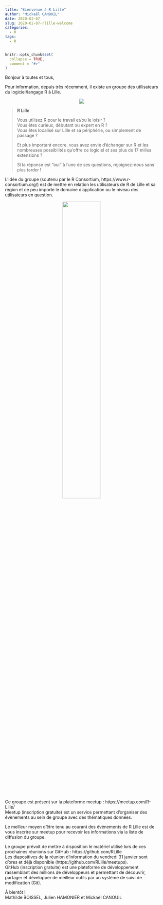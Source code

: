```yaml
---
title: "Bienvenue à R Lille"
author: "Mickaël CANOUIL"
date: 2020-02-07
slug: 2020-02-07-rlille-welcome
categories:
  - R
tags:
  - R
---
```


```r
knitr::opts_chunk$set(
  collapse = TRUE,
  comment = "#>"
)
```

Bonjour à toutes et tous,
 
Pour information, depuis très récemment, il existe un groupe des utilisateurs du logiciel/langage R à Lille.

<center>![](/media/rlille_small.png)</center>

> **R Lille**
> 
> Vous utilisez R pour le travail et/ou le loisir ?  
> Vous êtes curieux, débutant ou expert en R ?  
> Vous êtes localisé sur Lille et sa périphérie, ou simplement de passage ?
> 
> Et plus important encore, vous avez envie d'échanger sur R et les nombreuses possibilités qu'offre ce logiciel et ses plus de 17 milles extensions ?
> 
> Si la réponse est "oui" à l'une de ses questions, rejoignez-nous sans plus tarder !
 
L’idée du groupe (soutenu par le R Consortium, https://www.r-consortium.org/) est de mettre en relation les utilisateurs de R de Lille et sa région et ce peu importe le domaine d’application ou le niveau des utilisateurs en question.

<center>![](/media/RConsortium_Horizontal_Pantone.png){width=50%}</center>

Ce groupe est présent sur la plateforme meetup : https://meetup.com/R-Lille/  
Meetup (inscription gratuite) est un service permettant d’organiser des évènements au sein de groupe avec des thématiques données.
 
Le meilleur moyen d’être tenu au courant des événements de R Lille est de vous inscrire sur meetup pour recevoir les informations via la liste de diffusion du groupe.
 
Le groupe prévoit de mettre à disposition le matériel utilisé lors de ces prochaines réunions sur GitHub : https://github.com/RLille  
Les diapositives de la réunion d’information du vendredi 31 janvier sont d’ores et déjà disponible (https://github.com/RLille/meetups).  
GitHub (inscription gratuite) est une plateforme de développement rassemblant des millions de développeurs et permettant de découvrir, partager et développer de meilleur outils par un système de suivi de modification (Git).
 
À bientôt !  
Mathilde BOISSEL, Julien HAMONIER et Mickaël CANOUIL